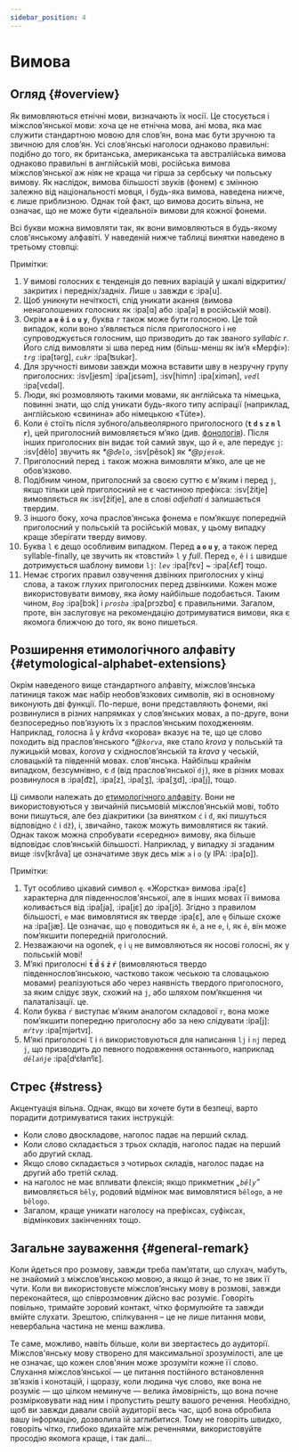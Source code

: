 ```yaml
---
sidebar_position: 4
---
```



# Вимова

## Огляд \{#overview}

Як вимовляються етнічні мови, визначають їх носії. Це стосується і міжслов’янської мови: хоча це не етнічна мова, ані мова, яка має служити стандартною мовою для слов’ян, вона має бути зручною та звичною для слов’ян. Усі слов’янські наголоси однаково правильні: подібно до того, як британська, американська та австралійська вимова однаково правильні в англійській мові, російська вимова міжслов’янської аж ніяк не краща чи гірша за сербську чи польську вимову. Як наслідок, вимова більшості звуків (фонем) є змінною залежно від національності мовця, і будь-яка вимова, наведена нижче, є лише приблизною. Однак той факт, що вимова досить вільна, не означає, що не може бути «ідеальної» вимови для кожної фонеми.

Всі букви можна вимовляти так, як вони вимовляються в будь-якому слов'янському алфавіті. У наведеній нижче таблиці винятки наведено в третьому стовпці:

<PronAlphabet />

Примітки:

1. У вимові голосних є тенденція до певних варіацій у шкалі відкритих/закритих і передніх/задніх. Лише `u` завжди є :ipa[u].
2. Щоб уникнути нечіткості, слід уникати акання (вимова ненаголошених голосних як :ipa[ɑ] або :ipa[ə] в російській мові).
3. Окрім **`a` `e` `ě` `i` `o` `u` `y`**, буква `r` також може бути голосною. Це той випадок, коли воно з’являється після приголосного і не супроводжується голосним, що призводить до так званого _syllabic r_. Його слід вимовляти зі шва перед ним (більш-менш як ім’я «Мерфі»): _`trg`_ :ipa[tərg], _`cukr`_ :ipa[ʦukər].
4. Для зручності вимови завжди можна вставити шву в незручну групу приголосних: :isv[jesm] :ipa[jɛsǝm], :isv[himn] :ipa[ximǝn],  _`vedl`_ :ipa[vɛdǝl].
5. Люди, які розмовляють такими мовами, як англійська та німецька, повинні знати, що слід уникати будь-якого типу аспірації (наприклад, англійською «свинина» або німецькою «Tüte»).
6. Коли `ě` стоїть після зубного/альвеолярного приголосного (**`t` `d` `s` `z` `n` `l` `r`**), цей приголосний вимовляється м’яко (див. [фонологія][1]). Після інших приголосних він видає той самий звук, що й `e`, але передує `j`: :isv[dělo] звучить як _\*@`ďelo`_, :isv[pěsok] як _\*@`pjesok`_.
7. Приголосний перед `i` також можна вимовляти м’яко, але це не обов’язково.
8. Подібним чином, приголосний за своєю суттю є м’яким і перед `j`, якщо тільки цей приголосний не є частиною префікса: :isv[žitje] вимовляється як :isv[žiťje], але в слові _odjehati_ `d` залишається твердим.
9. З іншого боку, хоча праслов’янська фонема `e` пом’якшує попередній приголосний у польській та російській мовах, у цьому випадку краще зберігати тверду вимову.
10. Буква `l` є дещо особливим випадком. Перед **`a` `o` `u` `y`**, а також перед syllable-finally, це звучить як «товстий» `l` у _full_. Перед `e`, `ě`  і `i` швидше дотримується шаблону вимови `lj`: _`lev`_ :ipa[lʲɛv] \~ :ipa[ʎɛf] тощо.
11. Немає строгих правил озвучення дзвінких приголосних у кінці слова, а також глухих приголосних перед дзвінкими. Кожен може використовувати вимову, яка йому найбільше подобається. Таким чином, _`Bog`_ :ipa[bɔk] і _`prosba`_ :ipa[prɔzbɑ] є правильними. Загалом, проте, він заслуговує на рекомендацію дотримуватися вимови, яка є якомога ближчою до того, як воно пишеться.

## Розширення етимологічного алфавіту \{#etymological-alphabet-extensions}

Окрім наведеного вище стандартного алфавіту, міжслов’янська латиниця також має набір необов’язкових символів, які в основному виконують дві функції. По-перше, вони представляють фонеми, які розвинулися в різних напрямках у слов’янських мовах, а по-друге, вони безпосередньо пов’язують їх з праслов’янським походженням. Наприклад, голосна `å` у _kråva_ «корова» вказує на те, що це слово походить від праслов’янського _\*@`korva`_, яке стало _krova_ у польській та лужицькій мовах, _korova_ у східнослов’янській та _krava_ у чеській, словацькій та південній мовах. слов'янська. Найбільш крайнім випадком, безсумнівно, є `đ` (від праслов’янської `dj`), яке в різних мовах розвинулося в :ipa[d͡z], :ipa[z], :ipa[ʒ], :ipa[ʒd], :ipa[j],  тощо.

Ці символи належать до [етимологічного алфавіту][2]. Вони не використовуються у звичайній письмовій міжслов’янській мові, тобто вони пишуться, але без діакритики (за винятком `ć` і `đ`, які пишуться відповідно `č` і `dž`), і, звичайно, також можуть вимовлятися як такий. Однак також можна спробувати «середню» вимову, яка більше відповідає слов’янській більшості. Наприклад, у випадку зі згаданим вище :isv[kråva] це означатиме звук десь між `a` і `o` (у IPA: :ipa[ɒ]).

<EtimAlphabetExt />

Примітки:

1. Тут особливо цікавий символ `ę`. «Жорстка» вимова :ipa[ɛ] характерна для південнослов'янської, але в інших мовах її вимова коливається від :ipa[ja], :ipa[jɛ]  до :ipa[jɔ̃]. Згідно з правилом більшості, `e` має вимовлятися як тверде :ipa[ɛ], але `ę` більше схоже на :ipa[jæ]. Це означає, що `ę` поводиться як `ě`, а не `e`, і, як `ě`, він може пом’якшити попередній приголосний.
2. Незважаючи на ogonek, `ę` і `ų` не вимовляються як носові голосні, як у польській мові!
3. М’які приголосні **`t́` `d́` `ś` `ź` `ŕ`** (вимовляються твердо південнослов’янською, частково також чеською та словацькою мовами) реалізуються або через наявність твердого приголосного, за яким слідує звук, схожий на `j`, або шляхом пом’якшення чи палаталізації. це.
4. Коли буква `ŕ` виступає м’яким аналогом складової `r`, вона може пом’якшити попередню приголосну або за нею слідувати :ipa[j]: _`mŕtvy`_ :ipa[mjǝrtvɪ].
5. М’які приголосні `ľ` і `ń` використовуються для написання `lj` і `nj` перед `j`, що призводить до певного подовження останнього, наприклад _`dělańje`_ :ipa[dʲɛɫanʲĭɛ].

## Стрес \{#stress}

Акцентуація вільна. Однак, якщо ви хочете бути в безпеці, варто порадити дотримуватися таких інструкцій:

- Коли слово двоскладове, наголос падає на перший склад.
- Коли слово складається з трьох складів, наголос падає на перший або другий склад.
- Якщо слово складається з чотирьох складів, наголос падає на другий або третій склад.
- на наголос не має впливати флексія; якщо прикметник _„`běly`”_ вимовляється `běly`, родовий відмінок має вимовлятися `bělogo`, а не `bělogo`.
- Загалом, краще уникати наголосу на префіксах, суфіксах, відмінкових закінченнях тощо.

## Загальне зауваження \{#general-remark}

Коли йдеться про розмову, завжди треба пам’ятати, що слухач, мабуть, не знайомий з міжслов’янською мовою, а якщо й знає, то не звик її чути. Коли ви використовуєте міжслов’янську мову в розмові, завжди переконайтеся, що співрозмовник дійсно вас розуміє. Говоріть повільно, тримайте зоровий контакт, чітко формулюйте та завжди вмійте слухати. Зрештою, спілкування – це не лише питання мови, невербальна частина не менш важлива.

Те саме, можливо, навіть більше, коли ви звертаєтесь до аудиторії. Міжслов'янську мову створено для максимальної зрозумілості, але це не означає, що кожен слов'янин може зрозуміти кожне її слово. Слухання міжслов’янської — це питання постійного встановлення зв’язків і конотацій, і щоразу, коли людина чує слово, яке вона не розуміє — що цілком неминуче — велика ймовірність, що вона почне розмірковувати над ним і пропустить решту вашого речення. Необхідно, щоб ви завжди давали своїй аудиторії весь час, щоб вона обробила вашу інформацію, дозволила їй заглибитися. Тому не говоріть швидко, говоріть чітко, глибоко вдихайте між реченнями, використовуйте просодію якомога краще, і так далі...

[1]: ./phonology.mdx#hard_and_soft

[2]: orthography.mdx#etymological_alphabet

